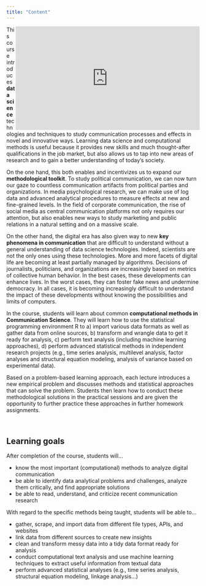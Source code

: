 ```yaml
---
title: "Content"
---
```


<iframe src="https://giphy.com/embed/ftAyb0CG1FNAIZt4SO" width="480" height="270" align= "right" frameBorder="0" class="giphy-embed" allowFullScreen></iframe>

This course introduces **data science** technologies and techniques to study communication processes and effects in novel and innovative ways. Learning data science and computational methods is useful because it provides new skills and much thought-after qualifications in the job market, but also allows us to tap into new areas of research and to gain a better understanding of today’s society. 

On the one hand, this both enables and incentivizes us to expand our **methodological toolkit**. To study political communication, we can now turn our gaze to countless communication artifacts from political parties and organizations. In media psychological research, we can make use of log data and advanced analytical procedures to measure effects at new and fine-grained levels. In the field of corporate communication, the rise of social media as central communication platforms not only requires our attention, but also enables new ways to study marketing and public relations in a natural setting and on a massive scale.

On the other hand, the digital era has also given way to new **key phenomena in communication** that are difficult to understand without a general understanding of data science technologies. Indeed, scientists are not the only ones using these technologies. More and more facets of digital life are becoming at least partially managed by algorithms. Decisions of journalists, politicians, and organizations are increasingly based on metrics of collective human behavior. In the best cases, these developments can enhance lives. In the worst cases, they can foster fake news and undermine democracy. In all cases, it is becoming increasingly difficult to understand the impact of these developments without knowing the possibilities and limits of computers.

In the course, students will learn about common **computational methods in Communication Science**. They will learn how to use the statistical programming environment R to a) import various data formats as well as gather data from online sources, b) transform and wrangle data to get it ready for analysis, c) perform text analysis (including machine learning approaches), d) perform advanced statistical methods in independent research projects (e.g., time series analysis, multilevel analysis, factor analyses and structural equation modeling, analysis of variance based on experimental data).

Based on a problem-based learning approach, each lecture introduces a new empirical problem and discusses methods and statistical approaches that can solve the problem. Students then learn how to conduct these methodological solutions in the practical sessions and are given the opportunity to further practice these approaches in further homework assignments. 

<br>

## Learning goals

After completion of the course, students will...

- know the most important (computational) methods to analyze digital communication
- be able to identify data analytical problems and challenges, analyze them critically, and find appropriate solutions 
- be able to read, understand, and criticize recent communication research

With regard to the specific methods being taught, students will be able to... 

- gather, scrape, and import data from different file types, APIs, and websites
- link data from different sources to create new insights
- clean and transform messy data into a tidy data format ready for analysis
- conduct computational text analysis and use machine learning techniques to extract useful information from textual data
- perform advanced statistical analyses (e.g., time series analysis, structural equation modeling, linkage analysis…)
